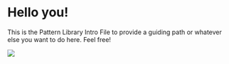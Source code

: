 
<Meta title="Library Example/Intro" />

<style>{`
  .box {
    margin: 2rem 0;
    padding: 2rem;
    background: rgba(233,233,233,0.7);
    border-radius: 3px;
  }
`}</style>

# Hello you!

<div class="box">
  This is the Pattern Library Intro File to provide a guiding path or whatever
  else you want to do here. Feel free!
</div>

![](https://media.giphy.com/media/yJFeycRK2DB4c/giphy.gif)
